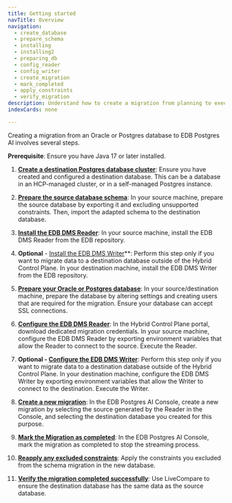 ```yaml
---
title: Getting started
navTitle: Overview
navigation:
  - create_database
  - prepare_schema
  - installing
  - installing2
  - preparing_db
  - config_reader
  - config_writer
  - create_migration
  - mark_completed
  - apply_constraints
  - verify_migration
description: Understand how to create a migration from planning to execution.
indexCards: none

---
```


Creating a migration from an Oracle or Postgres database to EDB Postgres AI involves several steps.

**Prerequisite**: Ensure you have Java 17 or later installed.

1.  **[Create a destination Postgres database cluster](create_database.mdx)**: Ensure you have created and configured a destination database. This can be a database in an HCP-managed cluster, or in a self-managed Postgres instance.

2.  **[Prepare the source database schema](prepare_schema.mdx)**: In your source machine, prepare the source database by exporting it and excluding unsupported constraints. Then, import the adapted schema to the destination database.

3.  **[Install the EDB DMS Reader](installing)**: In your source machine, install the EDB DMS Reader from the EDB repository.

4.  **Optional** - [Install the EDB DMS Writer](installing2)\*\*: Perform this step only if you want to migrate data to a destination database outside of the Hybrid Control Plane. In your destination machine, install the EDB DMS Writer from the EDB repository.

5.  **[Prepare your Oracle or Postgres database](preparing_db)**: In your source/destination machine, prepare the database by altering settings and creating users that are required for the migration. Ensure your database can accept SSL connections.

6.  **[Configure the EDB DMS Reader](config_reader.mdx)**: In the Hybrid Control Plane portal, download dedicated migration credentials. In your source machine, configure the EDB DMS Reader by exporting environment variables that allow the Reader to connect to the source. Execute the Reader.

7.  **Optional - [Configure the EDB DMS Writer](config_writer.mdx)**: Perform this step only if you want to migrate data to a destination database outside of the Hybrid Control Plane. In your destination machine, configure the EDB DMS Writer by exporting environment variables that allow the Writer to connect to the destination. Execute the Writer.

8.  **[Create a new migration](create_migration.mdx)**: In the EDB Postgres AI Console, create a new migration by selecting the source generated by the Reader in the Console, and selecting the destination database you created for this purpose.

9.  **[Mark the Migration as completed](mark_completed.mdx)**: In the EDB Postgres AI Console, mark the migration as completed to stop the streaming process.

10. **[Reapply any excluded constraints](apply_constraints.mdx)**: Apply the constraints you excluded from the schema migration in the new database.

11. **[Verify the migration completed successfully](verify_migration.mdx)**: Use LiveCompare to ensure the destination database has the same data as the source database.
